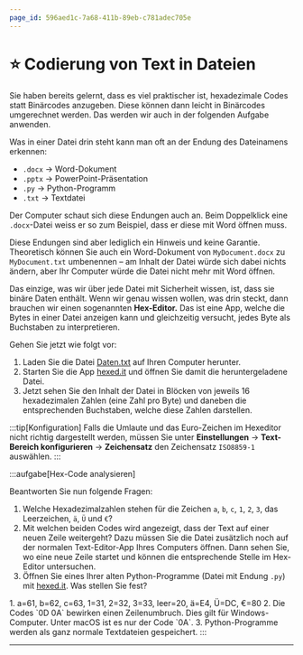 ```yaml
---
page_id: 596aed1c-7a68-411b-89eb-c781adec705e
---
```



# ⭐️ Codierung von Text in Dateien
Sie haben bereits gelernt, dass es viel praktischer ist, hexadezimale Codes statt Binärcodes anzugeben. Diese können dann leicht in Binärcodes umgerechnet werden. Das werden wir auch in der folgenden Aufgabe anwenden.

Was in einer Datei drin steht kann man oft an der Endung des Dateinamens erkennen:
* `.docx` -> Word-Dokument
* `.pptx` -> PowerPoint-Präsentation
* `.py` -> Python-Programm
* `.txt` -> Textdatei

Der Computer schaut sich diese Endungen auch an. Beim Doppelklick eine `.docx`-Datei weiss er so zum Beispiel, dass er diese mit Word öffnen muss.

Diese Endungen sind aber lediglich ein Hinweis und keine Garantie. Theoretisch können Sie auch ein Word-Dokument von `MyDocument.docx` zu `MyDocument.txt` umbenennen – am Inhalt der Datei würde sich dabei nichts ändern, aber Ihr Computer würde die Datei nicht mehr mit Word öffnen.

Das einzige, was wir über jede Datei mit Sicherheit wissen, ist, dass sie binäre Daten enthält. Wenn wir genau wissen wollen, was drin steckt, dann brauchen wir einen sogenannten **Hex-Editor.** Das ist eine App, welche die Bytes in einer Datei anzeigen kann und gleichzeitig versucht, jedes Byte als Buchstaben zu interpretieren.

Gehen Sie jetzt wie folgt vor:
1. Laden Sie die Datei [Daten.txt](https://erzbe-my.sharepoint.com/:t:/g/personal/silas_berger_gbsl_ch/EaS7bjct0mdEvtzNJoT_B5gBCvK_XcYwFvuUI5HsvlVnwA?e=mdjle3) auf Ihren Computer herunter.
2. Starten Sie die App [hexed.it](https://hexed.it/) und öffnen Sie damit die heruntergeladene Datei.
3. Jetzt sehen Sie den Inhalt der Datei in Blöcken von jeweils 16 hexadezimalen Zahlen (eine Zahl pro Byte) und daneben die entsprechenden Buchstaben, welche diese Zahlen darstellen.

:::tip[Konfiguration]
Falls die Umlaute und das Euro-Zeichen im Hexeditor nicht richtig dargestellt werden, müssen Sie unter __Einstellungen__  → __Text-Bereich konfigurieren__ → __Zeichensatz__ den Zeichensatz `ISO8859-1` auswählen.
:::

:::aufgabe[Hex-Code analysieren]
<TaskState id="9c9befdd-0d18-4a14-b0fd-7b5b88954d85" />

Beantworten Sie nun folgende Fragen:
1. Welche Hexadezimalzahlen stehen für die Zeichen `a`, `b`, `c`, `1`, `2`, `3`, das Leerzeichen, `ä`, `Ü` und `€`?
2. Mit welchen beiden Codes wird angezeigt, dass der Text auf einer neuen Zeile weitergeht? Dazu müssen Sie die Datei zusätzlich noch auf der normalen Text-Editor-App Ihres Computers öffnen. Dann sehen Sie, wo eine neue Zeile startet und können die entsprechende Stelle im Hex-Editor untersuchen.
3. Öffnen Sie eines Ihrer alten Python-Programme (Datei mit Endung `.py`) mit [hexed.it](https://hexed.it/). Was stellen Sie fest?

<QuillV2 id="30800f8c-17f3-48aa-9fd9-cbb09157c211" />

<Solution id="507d60bc-eb0a-4f47-a2bb-2602cb8c4533">
1. a=61, b=62, c=63, 1=31, 2=32, 3=33, leer=20, ä=E4, Ü=DC, €=80
2. Die Codes `0D 0A` bewirken einen Zeilenumbruch. Dies gilt für Windows-Computer. Unter macOS ist es nur der Code `0A`.
3. Python-Programme werden als ganz normale Textdateien gespeichert.
</Solution>
:::

---